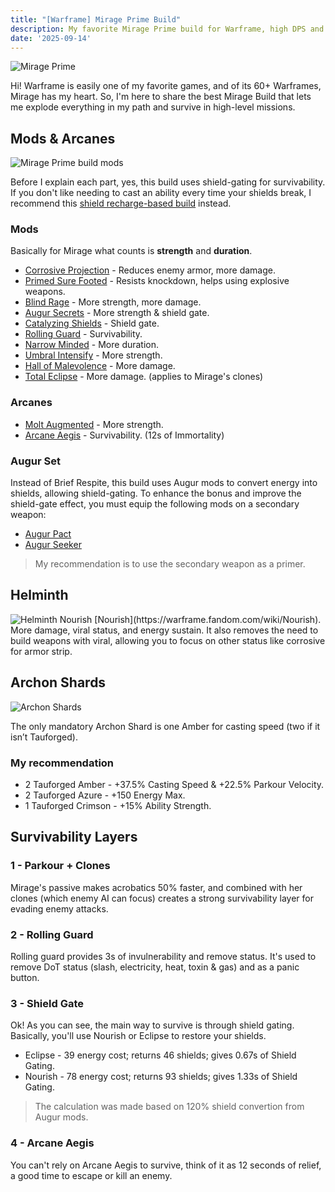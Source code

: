 ```yaml
---
title: "[Warframe] Mirage Prime Build"
description: My favorite Mirage Prime build for Warframe, high DPS and survivability using shield-gating.
date: '2025-09-14'
---
```


<Image src={Image1} alt='Mirage Prime'/>

Hi! Warframe is easily one of my favorite games, and of its 60+ Warframes, Mirage has my heart. So, I'm here to share the best Mirage Build that lets me explode everything in my path and survive in high-level missions.

## Mods & Arcanes

<Image src={Image2} alt='Mirage Prime build mods'/>

Before I explain each part, yes, this build uses shield-gating for survivability. If you don't like needing to cast an ability every time your shields break, I recommend this [shield recharge-based build](https://overframe.gg/build/191180/mirage-prime/total-malevolence-mirage-dual-augment-max-dps-weapon-platform-solo-steel-path/) instead.

### Mods

Basically for Mirage what counts is **strength** and **duration**.

- [Corrosive Projection](https://warframe.fandom.com/wiki/Corrosive_Projection) - Reduces enemy armor, more damage.
- [Primed Sure Footed](https://warframe.fandom.com/wiki/Primed_Sure_Footed) - Resists knockdown, helps using explosive weapons.
- [Blind Rage](https://warframe.fandom.com/wiki/Blind_Rage) - More strength, more damage.
- [Augur Secrets](https://warframe.fandom.com/wiki/Augur_Secrets) - More strength & shield gate.
- [Catalyzing Shields](https://warframe.fandom.com/wiki/Catalyzing_Shields) - Shield gate.
- [Rolling Guard](https://warframe.fandom.com/wiki/Rolling_Guard) - Survivability.
- [Narrow Minded](https://warframe.fandom.com/wiki/Narrow_Minded) - More duration.
- [Umbral Intensify](https://warframe.fandom.com/wiki/Umbral_Intensify) - More strength.
- [Hall of Malevolence](https://warframe.fandom.com/wiki/Hall_of_Malevolence) - More damage.
- [Total Eclipse](https://warframe.fandom.com/wiki/Total_Eclipse) - More damage. (applies to Mirage's clones)

### Arcanes

- [Molt Augmented](https://warframe.fandom.com/wiki/Molt_Augmented) - More strength.
- [Arcane Aegis](https://warframe.fandom.com/wiki/Arcane_Aegis) - Survivability. (12s of Immortality)

### Augur Set 

Instead of Brief Respite, this build uses Augur mods to convert energy into shields, allowing shield-gating. To enhance the bonus and improve the shield-gate effect, you must equip the following mods on a secondary weapon:

- [Augur Pact](https://warframe.fandom.com/wiki/Augur_Pact)
- [Augur Seeker](https://warframe.fandom.com/wiki/Augur_Seeker)

> My recommendation is to use the secondary weapon as a primer.

## Helminth

<Image src={Image3} alt='Helminth Nourish'/>
[Nourish](https://warframe.fandom.com/wiki/Nourish). More damage, viral status, and energy sustain. It also removes the need to build weapons with viral, allowing you to focus on other status like corrosive for armor strip.

## Archon Shards

<Image src={Image4} alt='Archon Shards'/>

The only mandatory Archon Shard is one Amber for casting speed (two if it isn’t Tauforged).

### My recommendation

- 2 Tauforged Amber - +37.5% Casting Speed & +22.5% Parkour Velocity.
- 2 Tauforged Azure - +150 Energy Max.
- 1 Tauforged Crimson - +15% Ability Strength.

## Survivability Layers

### 1 - Parkour + Clones

Mirage's passive makes acrobatics 50% faster, and combined with her clones (which enemy AI can focus) creates a strong survivability layer for evading enemy attacks.

### 2 - Rolling Guard

Rolling guard provides 3s of invulnerability and remove status. It's used to remove DoT status (slash, electricity, heat, toxin & gas) and as a panic button.  

### 3 - Shield Gate

Ok! As you can see, the main way to survive is through shield gating. Basically, you'll use Nourish or Eclipse to restore your shields.

- Eclipse - 39 energy cost; returns 46 shields; gives 0.67s of Shield Gating.
- Nourish - 78 energy cost; returns 93 shields; gives 1.33s of Shield Gating.

> The calculation was made based on 120% shield convertion from Augur mods.

### 4 - Arcane Aegis

You can't rely on Arcane Aegis to survive, think of it as 12 seconds of relief, a good time to escape or kill an enemy.
